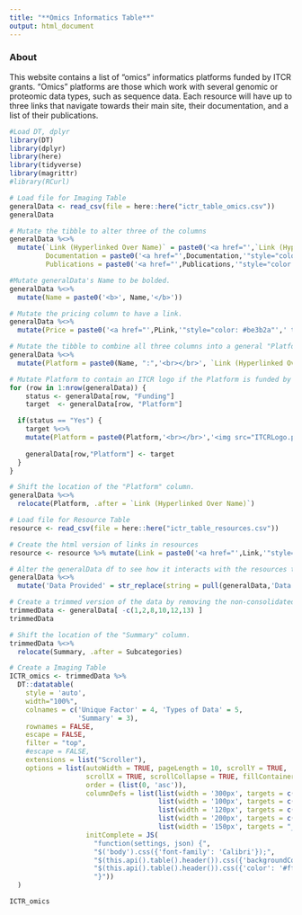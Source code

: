 ```yaml
---
title: "**Omics Informatics Table**"
output: html_document
---
```


### **About**

This website contains a list of "omics" informatics platforms funded by ITCR grants. "Omics" platforms are those which work with several genomic or proteomic data types, such as sequence data. Each resource will have up to three links that navigate towards their main site, their documentation, and a list of their publications.

```r
#Load DT, dplyr
library(DT)
library(dplyr)
library(here)
library(tidyverse)
library(magrittr)
#library(RCurl)
```

```r
# Load file for Imaging Table
generalData <- read_csv(file = here::here("ictr_table_omics.csv"))
generalData

# Mutate the tibble to alter three of the columns
generalData %<>%
  mutate(`Link (Hyperlinked Over Name)` = paste0('<a href="',`Link (Hyperlinked Over Name)`,'"style="color: #be3b2a"',' target="_blank"','<div title="Main Link"> </div> <img src="Hyperlink.png"  height="30"> </img>', "Main Link",'</a>'),
         Documentation = paste0('<a href="',Documentation,'"style="color: #be3b2a"','target="_blank"','<div title="Documentation"> </div> <img src="Documentation.png" height="30"> </img>', "Documentation", '</a>'),
         Publications = paste0('<a href="',Publications,'"style="color: #be3b2a"', 'target="_blank"','<div title="Publications"> </div> <img src="Publication.png" height="30"> </img>', "Publications", '</a>'))

#Mutate generalData's Name to be bolded.
generalData %<>%
  mutate(Name = paste0('<b>', Name,'</b>'))

# Mutate the pricing column to have a link.
generalData %<>%
  mutate(Price = paste0('<a href="',PLink,'"style="color: #be3b2a"',' target="_blank"','<div title="Pricing Link"> </div>', Price,'</a>'))

# Mutate the tibble to combine all three columns into a general "Platform" column.
generalData %<>%
  mutate(Platform = paste0(Name, ":",'<br></br>', `Link (Hyperlinked Over Name)`,'<br></br>', Documentation,'<br></br>', Publications))

# Mutate Platform to contain an ITCR logo if the Platform is funded by ITCR.
for (row in 1:nrow(generalData)) {
    status <- generalData[row, "Funding"]
    target  <- generalData[row, "Platform"]

  if(status == "Yes") {
    target %<>%
    mutate(Platform = paste0(Platform,'<br></br>','<img src="ITCRLogo.png" height="50"> </img>'))
    
    generalData[row,"Platform"] <- target
  }
}

# Shift the location of the "Platform" column. 
generalData %<>%
  relocate(Platform, .after = `Link (Hyperlinked Over Name)`)

# Load file for Resource Table
resource <- read_csv(file = here::here("ictr_table_resources.csv"))

# Create the html version of links in resources
resource <- resource %>% mutate(Link = paste0('<a href="',Link,'"style="color: #be3b2a"',' target="_blank"','<div title="Resource Link"> </div>',Name,'</a>'))

# Alter the generalData df to see how it interacts with the resources tab. 
generalData %<>% 
  mutate('Data Provided' = str_replace(string = pull(generalData,'Data Provided'), pattern = "TCGA", replacement = str_subset(string = pull(resource,Link), pattern = "tcga")[1]))

# Create a trimmed version of the data by removing the non-consolidated columns. 
trimmedData <- generalData[ -c(1,2,8,10,12,13) ]   
trimmedData

# Shift the location of the "Summary" column.
trimmedData %<>%
  relocate(Summary, .after = Subcategories)
```


```r
# Create a Imaging Table
ICTR_omics <- trimmedData %>%
  DT::datatable(
    style = 'auto',
    width="100%",
    colnames = c('Unique Factor' = 4, 'Types of Data' = 5,
                 'Summary' = 3),
    rownames = FALSE,
    escape = FALSE,
    filter = "top",
    #escape = FALSE,
    extensions = list("Scroller"),
    options = list(autoWidth = TRUE, pageLength = 10, scrollY = TRUE,
                   scrollX = TRUE, scrollCollapse = TRUE, fillContainer = TRUE,
                   order = (list(0, 'asc')),
                   columnDefs = list(list(width = '300px', targets = c(2)),
                                     list(width = '100px', targets = c(4,5)),
                                     list(width = '120px', targets = c(0)),
                                     list(width = '200px', targets = c(3)),
                                     list(width = '150px', targets = "_all")),
                   initComplete = JS(
                     "function(settings, json) {",
                     "$('body').css({'font-family': 'Calibri'});",
                     "$(this.api().table().header()).css({'backgroundColor': '#3f546f'});",
                     "$(this.api().table().header()).css({'color': '#fff'});",
                     "}"))
  )
```

```r
ICTR_omics
```

